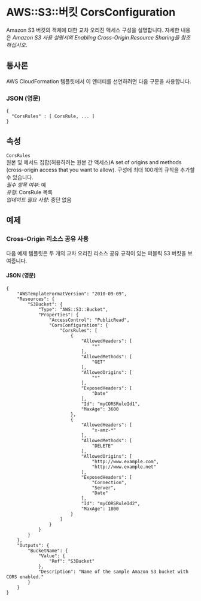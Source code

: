 # AWS::S3::버킷 CorsConfiguration

Amazon S3 버킷의 객체에 대한 교차 오리진 액세스 구성을 설명합니다. 자세한 내용은 _Amazon S3 사용 설명서의 Enabling Cross-Origin Resource Sharing을 참조하십시오_.

## 통사론

AWS CloudFormation 템플릿에서 이 엔터티를 선언하려면 다음 구문을 사용합니다.

### JSON (영문)

```
{
  "CorsRules" : [ CorsRule, ... ]
}
```

## 속성

`CorsRules`  
원본 및 메서드 집합(허용하려는 원본 간 액세스)A set of origins and methods (cross-origin access that you want to allow). 구성에 최대 100개의 규칙을 추가할 수 있습니다.  
_필수 항목 여부_: 예  
_유형_: CorsRule 목록  
_업데이트 필요 사항_: 중단 없음

## 예제

### Cross-Origin 리소스 공유 사용

다음 예제 템플릿은 두 개의 교차 오리진 리소스 공유 규칙이 있는 퍼블릭 S3 버킷을 보여줍니다.

#### JSON (영문)

```
{
    "AWSTemplateFormatVersion": "2010-09-09",
    "Resources": {
        "S3Bucket": {
            "Type": "AWS::S3::Bucket",
            "Properties": {
                "AccessControl": "PublicRead",
                "CorsConfiguration": {
                    "CorsRules": [
                        {
                            "AllowedHeaders": [
                                "*"
                            ],
                            "AllowedMethods": [
                                "GET"
                            ],
                            "AllowedOrigins": [
                                "*"
                            ],
                            "ExposedHeaders": [
                                "Date"
                            ],
                            "Id": "myCORSRuleId1",
                            "MaxAge": 3600
                        },
                        {
                            "AllowedHeaders": [
                                "x-amz-*"
                            ],
                            "AllowedMethods": [
                                "DELETE"
                            ],
                            "AllowedOrigins": [
                                "http://www.example.com",
                                "http://www.example.net"
                            ],
                            "ExposedHeaders": [
                                "Connection",
                                "Server",
                                "Date"
                            ],
                            "Id": "myCORSRuleId2",
                            "MaxAge": 1800
                        }
                    ]
                }
            }
        }
    },
    "Outputs": {
        "BucketName": {
            "Value": {
                "Ref": "S3Bucket"
            },
            "Description": "Name of the sample Amazon S3 bucket with CORS enabled."
        }
    }
}
```
